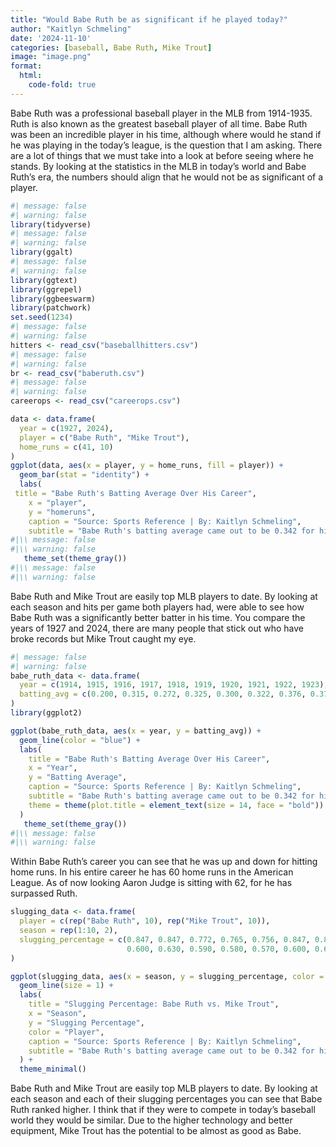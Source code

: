 ```yaml
---
title: "Would Babe Ruth be as significant if he played today?"
author: "Kaitlyn Schmeling"
date: '2024-11-10'
categories: [baseball, Babe Ruth, Mike Trout]
image: "image.png"
format: 
  html:
    code-fold: true
---
```


Babe Ruth was a professional baseball player in the MLB from 1914-1935. Ruth is also known as the greatest baseball player of all time. Babe Ruth was been an incredible player in his time, although where would he stand if he was playing in the today's league, is the question that I am asking. There are a lot of things that we must take into a look at before seeing where he stands. By looking at the statistics in the MLB in today's world and Babe Ruth's era, the numbers should align that he would not be as significant of a player.

```r
#| message: false
#| warning: false
library(tidyverse)
#| message: false
#| warning: false
library(ggalt)
#| message: false
#| warning: false
library(ggtext)
library(ggrepel)
library(ggbeeswarm)
library(patchwork)
set.seed(1234)
#| message: false
#| warning: false
hitters <- read_csv("baseballhitters.csv")
#| message: false
#| warning: false
br <- read_csv("baberuth.csv")
#| message: false
#| warning: false
careerops <- read_csv("careerops.csv")

data <- data.frame(
  year = c(1927, 2024),
  player = c("Babe Ruth", "Mike Trout"),
  home_runs = c(41, 10)  
)
ggplot(data, aes(x = player, y = home_runs, fill = player)) +
  geom_bar(stat = "identity") +
  labs(
 title = "Babe Ruth's Batting Average Over His Career",
    x = "player",
    y = "homeruns",
    caption = "Source: Sports Reference | By: Kaitlyn Schmeling",
    subtitle = "Babe Ruth's batting average came out to be 0.342 for his career.")
#|\\ message: false
#|\\ warning: false 
   theme_set(theme_gray())
#|\\ message: false
#|\\ warning: false 

```

Babe Ruth and Mike Trout are easily top MLB players to date. By looking at each season and hits per game both players had, were able to see how Babe Ruth was a significantly better batter in his time. You compare the years of 1927 and 2024, there are many people that stick out who have broke records but Mike Trout caught my eye.


```r
#| message: false
#| warning: false
babe_ruth_data <- data.frame(
  year = c(1914, 1915, 1916, 1917, 1918, 1919, 1920, 1921, 1922, 1923),
  batting_avg = c(0.200, 0.315, 0.272, 0.325, 0.300, 0.322, 0.376, 0.378, 0.315, 0.393)
)
library(ggplot2)

ggplot(babe_ruth_data, aes(x = year, y = batting_avg)) +
  geom_line(color = "blue") +
  labs(
    title = "Babe Ruth's Batting Average Over His Career",
    x = "Year",
    y = "Batting Average",
    caption = "Source: Sports Reference | By: Kaitlyn Schmeling",
    subtitle = "Babe Ruth's batting average came out to be 0.342 for his career.",
    theme = theme(plot.title = element_text(size = 14, face = "bold")) & theme(plot.subtitle = element_text(size=8))
  ) 
   theme_set(theme_gray())
#|\\ message: false
#|\\ warning: false 
```

Within Babe Ruth's career you can see that he was up and down for hitting home runs. In his entire career he has 60 home runs in the American League. As of now looking Aaron Judge is sitting with 62, for he has surpassed Ruth.

```r
slugging_data <- data.frame(
  player = c(rep("Babe Ruth", 10), rep("Mike Trout", 10)),
  season = rep(1:10, 2),
  slugging_percentage = c(0.847, 0.847, 0.772, 0.765, 0.756, 0.847, 0.847, 0.772, 0.765, 0.756,
                          0.600, 0.630, 0.590, 0.580, 0.570, 0.600, 0.630, 0.590, 0.580, 0.570)
)

ggplot(slugging_data, aes(x = season, y = slugging_percentage, color = player)) +
  geom_line(size = 1) +
  labs(
    title = "Slugging Percentage: Babe Ruth vs. Mike Trout",
    x = "Season",
    y = "Slugging Percentage",
    color = "Player",
    caption = "Source: Sports Reference | By: Kaitlyn Schmeling",
    subtitle = "Babe Ruth's batting average came out to be 0.342 for his career.",
  ) +
  theme_minimal()
```


Babe Ruth and Mike Trout are easily top MLB players to date. By looking at each season and each of their slugging percentages you can see that Babe Ruth ranked higher. I think that if they were to compete in today's baseball world they would be similar. Due to the higher technology and better equipment, Mike Trout has the potential to be almost as good as Babe.